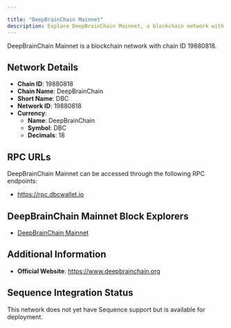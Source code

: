 ```yaml
---

title: "DeepBrainChain Mainnet"
description: Explore DeepBrainChain Mainnet, a blockchain network with chain ID 19880818. Learn about its native currency, DeepBrainChain, and how to interact with the network.
---
```




DeepBrainChain Mainnet is a blockchain network with chain ID 19880818.

## Network Details

- **Chain ID**: 19880818
- **Chain Name**: DeepBrainChain
- **Short Name**: DBC
- **Network ID**: 19880818
- **Currency**: 
  - **Name**: DeepBrainChain
  - **Symbol**: DBC
  - **Decimals**: 18

## RPC URLs

DeepBrainChain Mainnet can be accessed through the following RPC endpoints:

- https://rpc.dbcwallet.io

## DeepBrainChain Mainnet Block Explorers

- [DeepBrainChain Mainnet](https://blockscout.dbcscan.io)

## Additional Information

- **Official Website**: https://www.deepbrainchain.org

## Sequence Integration Status

This network does not yet have Sequence support but is available for deployment.

